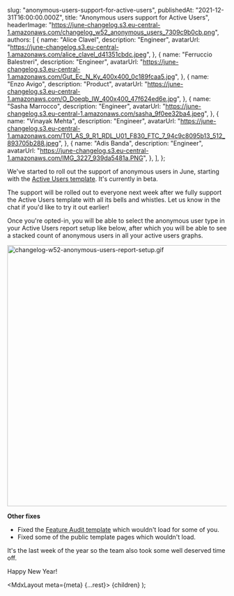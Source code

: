 
  slug: "anonymous-users-support-for-active-users",
  publishedAt: "2021-12-31T16:00:00.000Z",
  title: "Anonymous users support for Active Users",
  headerImage:
    "https://june-changelog.s3.eu-central-1.amazonaws.com/changelog_w52_anonymous_users_7309c9b0cb.png",
  authors: [
    {
      name: "Alice Clavel",
      description: "Engineer",
      avatarUrl:
        "https://june-changelog.s3.eu-central-1.amazonaws.com/alice_clavel_d41351cbdc.jpeg",
    },
    {
      name: "Ferruccio Balestreri",
      description: "Engineer",
      avatarUrl:
        "https://june-changelog.s3.eu-central-1.amazonaws.com/Gut_Ec_N_Ky_400x400_0c189fcaa5.jpg",
    },
    {
      name: "Enzo Avigo",
      description: "Product",
      avatarUrl:
        "https://june-changelog.s3.eu-central-1.amazonaws.com/O_Doeqb_IW_400x400_47f624ed6e.jpg",
    },
    {
      name: "Sasha Marrocco",
      description: "Engineer",
      avatarUrl:
        "https://june-changelog.s3.eu-central-1.amazonaws.com/sasha_9f0ee32ba4.jpeg",
    },
    {
      name: "Vinayak Mehta",
      description: "Engineer",
      avatarUrl:
        "https://june-changelog.s3.eu-central-1.amazonaws.com/T01_AS_9_R1_RDL_U01_F830_FTC_7_94c9c8095b13_512_893705b288.jpeg",
    },
    {
      name: "Adis Banda",
      description: "Engineer",
      avatarUrl:
        "https://june-changelog.s3.eu-central-1.amazonaws.com/IMG_3227_939da5481a.PNG",
    },
  ],
};

We've started to roll out the support of anonymous users in June, starting with the [Active Users template](https://june.so/template/active-users). It's currently in beta.

The support will be rolled out to everyone next week after we fully support the Active Users template with all its bells and whistles. Let us know in the chat if you'd like to try it out earlier!

Once you're opted-in, you will be able to select the anonymous user type in your Active Users report setup like below, after which you will be able to see a stacked count of anonymous users in all your active users graphs.

<img
  src="https://june-changelog.s3.eu-central-1.amazonaws.com/changelog_w52_anonymous_users_report_setup_bd059032d2.gif"
  alt="changelog-w52-anonymous-users-report-setup.gif"
  style="width:600px;"
/>

**Other fixes**

- Fixed the [Feature Audit template](https://june.so/template/audit) which wouldn't load for some of you.
- Fixed some of the public template pages which wouldn't load.

It's the last week of the year so the team also took some well deserved time off.

Happy New Year!

  <MdxLayout meta={meta} {...rest}>
    {children}
  </MdxLayout>
);
